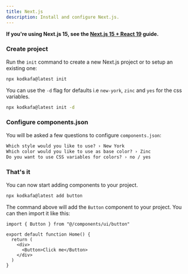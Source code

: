 ```yaml
---
title: Next.js
description: Install and configure Next.js.
---
```


<Callout>

**If you're using Next.js 15, see the [Next.js 15 + React 19](/docs/react-19) guide.**

</Callout>

<Steps>

### Create project

Run the `init` command to create a new Next.js project or to setup an existing one:

```bash
npx kodkafa@latest init
```

<Callout className="mt-4">

You can use the `-d` flag for defaults i.e `new-york`, `zinc` and `yes` for the css variables.

```bash
npx kodkafa@latest init -d
```

</Callout>

### Configure components.json

You will be asked a few questions to configure `components.json`:

```txt showLineNumbers
Which style would you like to use? › New York
Which color would you like to use as base color? › Zinc
Do you want to use CSS variables for colors? › no / yes
```

### That's it

You can now start adding components to your project.

```bash
npx kodkafa@latest add button
```

The command above will add the `Button` component to your project. You can then import it like this:

```tsx {1,6} showLineNumbers
import { Button } from "@/components/ui/button"

export default function Home() {
  return (
    <div>
      <Button>Click me</Button>
    </div>
  )
}
```

</Steps>
